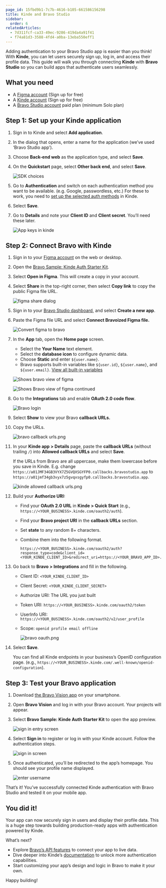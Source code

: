 ```yaml
---
page_id: 15fbd9b1-7c7b-4616-b105-661586156298
title: Kinde and Bravo Studio
sidebar:
  order: 6
relatedArticles:
  - 7d311fcf-ca33-49ec-9286-419da4a91f41
  - f74a81d3-3588-4fd4-a0ba-13eba550eff1
---
```


Adding authentication to your Bravo Studio app is easier than you think! With **Kinde**, you can let users securely sign up, log in, and access their profile data. This guide will walk you through connecting **Kinde** with **Bravo Studio** so you can build apps that authenticate users seamlessly.

## What you need

- A [Figma account](http://figma.com/) (Sign up for free)
- A [Kinde account](https://kinde.com/) (Sign up for free)
- A [Bravo Studio account](https://www.bravostudio.app/) paid plan (minimum Solo plan)

## Step 1: Set up your Kinde application

1. Sign in to Kinde and select **Add application**.
2. In the dialog that opens, enter a name for the application (we’ve used ‘Bravo Studio app’).
3. Choose **Back-end web** as the application type, and select **Save**.
4. On the **Quickstart** page, select **Other back end**, and select **Save**. 
    
    ![SDK choices](https://imagedelivery.net/skPPZTHzSlcslvHjesZQcQ/a5d21fe1-266e-4dc7-e311-54e787757400/public)
    
5. Go to **Authentication** and switch on each authentication method you want to be available. (e.g. Google, passwordless, etc.) For these to work, you need to [set up the selected auth methods](https://docs.kinde.com/authenticate/about-auth/authentication-methods/) in Kinde. 
6. Select **Save**. 
7. Go to **Details** and note your **Client ID** and **Client secret**. You’ll need these later.
    
    ![App keys in kinde](https://imagedelivery.net/skPPZTHzSlcslvHjesZQcQ/d7cd88fb-2724-415a-d31f-c9f100ab4600/public)
    

## Step 2: Connect Bravo with Kinde

1. Sign in to your [Figma account](http://figma.com/) on the web or desktop.
2. Open the [Bravo Sample: Kinde Auth Starter Kit](https://www.figma.com/community/file/1470830408542459372).
3. Select **Open in Figma**. This will create a copy in your account.
4. Select **Share** in the top-right corner, then select **Copy link** to copy the public Figma file URL.
        
    ![figma share dialog](https://imagedelivery.net/skPPZTHzSlcslvHjesZQcQ/fd4a0c30-8d72-496c-ef2b-ca1aa2be4600/public)
    
5. Sign in to your [Bravo Studio dashboard](https://projects.bravostudio.app/apps), and select **Create a new app**.
6. Paste the Figma file URL and select **Connect Bravoized Figma file.**
    
    ![Convert figma to bravo](https://imagedelivery.net/skPPZTHzSlcslvHjesZQcQ/0abac93d-0f34-48f8-85a5-cc4a545b7100/public)
    
7. In the **App** tab, open the **Home page** screen.
    - Select the **Your Name** text element.
    - Select the **database icon** to configure dynamic data.
    - Choose **Static** and enter `${user.name}`.
    - Bravo supports built-in variables like `${user.id}`, `${user.name}`, and `${user.email}`. [View all built-in variables](https://docs.bravostudio.app/connect-api/request-url-variables/built-in-variables)
    
    ![Shows bravo view of figma](https://imagedelivery.net/skPPZTHzSlcslvHjesZQcQ/36ffe4dc-3e3c-4b2c-ed40-946f4319b900/public)
    
    ![Shows Bravo view of figma continued](https://imagedelivery.net/skPPZTHzSlcslvHjesZQcQ/8de14b7f-ac7b-474c-e6d5-0aae8422cd00/public)
    
8. Go to the **Integrations** tab and enable **OAuth 2.0 code flow**.
    
    ![Bravo login](https://imagedelivery.net/skPPZTHzSlcslvHjesZQcQ/36a186ab-047f-40a9-89eb-b3becfcbc100/public)
    
9. Select **Show** to view your Bravo **callback URLs.** 
10. Copy the URLs.
    
    ![bravo callback urls.png](https://imagedelivery.net/skPPZTHzSlcslvHjesZQcQ/d0228081-a535-47cd-a9e3-a04fd0d41000/public)
    
11. In your **Kinde app > Details** page, paste the **callback URLs** (without trailing `/`) into **Allowed callback URLs** and select **Save**.

    <Aside>

    If the URLs from Bravo are all uppercase, make them lowercase before you save in Kinde. E.g. change `https://a01JMF34GB3VYX7Z5GVQXSGYFP0.callbacks.bravostudio.app`
to `https://a01jmf34gb3vyx7z5gvqxsgyfp0.callbacks.bravostudio.app`. 

    </Aside>
    
    ![kinde allowed callback urls.png](https://imagedelivery.net/skPPZTHzSlcslvHjesZQcQ/8760257c-92ed-4f71-91c6-4c26f9b90000/public)
    
12. Build your **Authorize URI:**
    - Find your **OAuth 2.0 URL** in **Kinde > Quick Start** (e.g., `https://<YOUR_BUSINESS>.kinde.com/oauth2/auth`).
    - Find your **Bravo project URI** in the **callback URLs** section.
    - Set **state** to any random 8+ characters.
    - Combine them into the following format.
        
        ```
        https://<YOUR_BUSINESS>.kinde.com/oauth2/auth?response_type=code&client_id=<YOUR_KINDE_CLIENT_ID>&redirect_uri=https://<YOUR_BRAVO_APP_ID>.callbacks.bravostudio.app&scope=openid+profile+email+offline&state=abcxyz123
        ```
        
13. Go back to **Bravo > Integrations** and fill in the following.
    - Client ID: `<YOUR_KINDE_CLIENT_ID>`
    - Client Secret: `<YOUR_KINDE_CLIENT_SECRET>`
    - Authorize URI: The URL you just built
    - Token URI: `https://<YOUR_BUSINESS>.kinde.com/oauth2/token`
    - UserInfo URI: `https://<YOUR_BUSINESS>.kinde.com/oauth2/v2/user_profile`
    - Scope: `openid profile email offline`
        
        ![bravo oauth.png](https://imagedelivery.net/skPPZTHzSlcslvHjesZQcQ/3998a039-7bb0-4dda-424e-f92350323b00/public)
        
14. Select **Save**.
    
    You can find all Kinde endpoints in your business’s OpenID configuration page. (e.g., `https://<YOUR_BUSINESS>.kinde.com/.well-known/openid-configuration`).
    

## Step 3: Test your Bravo application

1. Download [the Bravo Vision app](https://www.bravostudio.app/download-bravo-vision) on your smartphone.
2. Open **Bravo Vision** and log in with your Bravo account. Your projects will appear.
3. Select **Bravo Sample: Kinde Auth Starter Kit** to open the app preview.
    
    ![sign in entry screen](https://imagedelivery.net/skPPZTHzSlcslvHjesZQcQ/4491108e-d668-45fb-fada-b02760681e00/public)
    
4. Select **Sign in** to register or log in with your Kinde account. Follow the authentication steps.
    
    ![sign in screen](https://imagedelivery.net/skPPZTHzSlcslvHjesZQcQ/e7beda48-18dd-4fa0-18fb-3516804f8d00/public)
    
5. Once authenticated, you’ll be redirected to the app’s homepage. You should see your profile name displayed.
    
    ![enter username](https://imagedelivery.net/skPPZTHzSlcslvHjesZQcQ/8fe71e60-19a5-4a8d-4560-33ac6d0af900/public)
    

That’s it! You’ve successfully connected Kinde authentication with Bravo Studio and tested it on your mobile app.

## You did it!

Your app can now securely sign in users and display their profile data. This is a huge step towards building production-ready apps with authentication powered by Kinde.

What’s next?

- Explore [Bravo’s API features](https://docs.bravostudio.app/connect-api) to connect your app to live data.
- Dive deeper into Kinde’s [documentation](https://docs.kinde.com/) to unlock more authentication capabilities.
- Start customizing your app’s design and logic in Bravo to make it your own.

Happy building!
